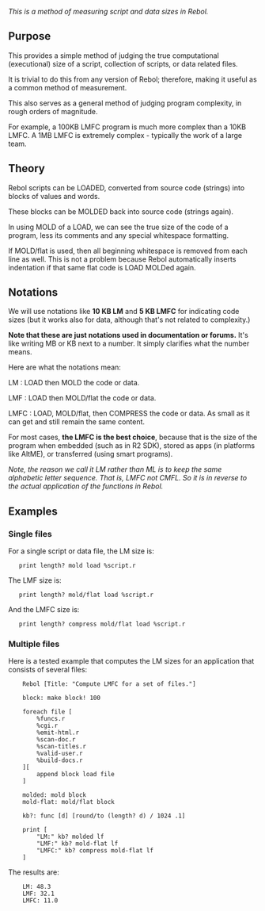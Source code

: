 ''This is a method of measuring script and data sizes in Rebol.''

==Purpose==

This provides a simple method of judging the true computational (executional) size of a script, collection of scripts, or data related files.

It is trivial to do this from any version of Rebol; therefore, making it useful as a common method of measurement.

This also serves as a general method of judging program complexity, in rough orders of magnitude.

For example, a 100KB LMFC program is much more complex than a 10KB LMFC. A 1MB LMFC is extremely complex - typically the work of a large team.

==Theory==

Rebol scripts can be LOADED, converted from source code (strings) into blocks of values and words.

These blocks can be MOLDED back into source code (strings again).

In using MOLD of a LOAD, we can see the true size of the code of a program, less its comments and any special whitespace formatting.

If MOLD/flat is used, then all beginning whitespace is removed from each line as well. This is not a problem because Rebol automatically inserts indentation if that same flat code is LOAD MOLDed again.

==Notations==

We will use notations like '''10 KB LM''' and '''5 KB LMFC''' for indicating code sizes (but it works also for data, although that's not related to complexity.)

'''Note that these are just notations used in documentation or forums.''' It's like writing MB or KB next to a number. It simply clarifies what the number means.

Here are what the notations mean:

;LM : LOAD then MOLD the code or data.

;LMF : LOAD then MOLD/flat the code or data.

;LMFC : LOAD, MOLD/flat, then COMPRESS the code or data. As small as it can get and still remain the same content.

For most cases, '''the LMFC is the best choice''', because that is the size of the program when embedded (such as in R2 SDK), stored as apps (in platforms like AltME), or transferred (using smart programs).

''Note, the reason we call it LM rather than ML is to keep the same alphabetic letter sequence. That is, LMFC not CMFL. So it is in reverse to the actual application of the functions in Rebol.''

==Examples==

===Single files===

For a single script or data file, the LM size is:

    print length? mold load %script.r

The LMF size is:

    print length? mold/flat load %script.r

And the LMFC size is:

    print length? compress mold/flat load %script.r

===Multiple files===

Here is a tested example that computes the LM sizes for an application that consists of several files:

<pre>
    Rebol [Title: "Compute LMFC for a set of files."]
    
    block: make block! 100
    
    foreach file [
        %funcs.r
        %cgi.r
        %emit-html.r
        %scan-doc.r
        %scan-titles.r
        %valid-user.r
        %build-docs.r
    ][
        append block load file
    ]
    
    molded: mold block
    mold-flat: mold/flat block
    
    kb?: func [d] [round/to (length? d) / 1024 .1]
    
    print [
        "LM:" kb? molded lf
        "LMF:" kb? mold-flat lf
        "LMFC:" kb? compress mold-flat lf
    ]
</pre>

The results are:

<pre>
    LM: 48.3
    LMF: 32.1
    LMFC: 11.0
</pre>